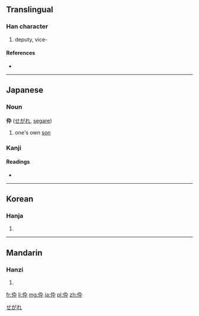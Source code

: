 {{also|倅}}
==Translingual==

===Han character===
{{Han char|rn=9|rad=人|as=04|sn=6|four=|canj=人大弓十 (OKNJ)}}

# deputy, vice-

====References====
* {{Han ref|kx=0096.121|dkj=00462|dj=0204.130|hdz=10124.170|uh=4F1C|ud=20252}}

----

==Japanese==

===Noun===
'''伜''' ([[せがれ]], [[segare]])

# one's own [[son]]

===Kanji===
{{ja-kanji|grade=|rs=人04}}

====Readings====
* {{ja-readings|on=[[さい]] ([[sai]]), [[そつ]] ([[sotsu]])|kun=[[せがれ]] ([[segare]])}}

[[Category:Japanese nouns|せがれ]]

----

==Korean==

===Hanja===
{{ko-hanja|hangeul=[[사]], [[촐]]|rv=s, chol|mr=s, ch'ol}}

# {{defn|lang=ko|sort=人04}}

----

==Mandarin==

===Hanzi===
{{cmn-hanzi|pin=[[cuì]] ([[cui4]])|wg=ts'ui<sup>4</sup>}}

# {{defn|lang=cmn|sort=人04}}

[[fr:伜]]
[[li:伜]]
[[mg:伜]]
[[ja:伜]]
[[pl:伜]]
[[zh:伜]]
